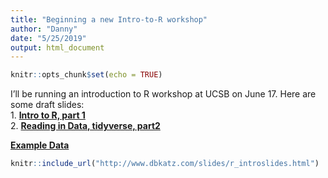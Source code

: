 ```yaml
---
title: "Beginning a new Intro-to-R workshop"
author: "Danny"
date: "5/25/2019"
output: html_document
---
```


```r
knitr::opts_chunk$set(echo = TRUE)
```

I'll be running an introduction to R workshop at UCSB on June 17. Here are some draft slides:   
1. [**Intro to R, part 1**](/slides/r_introslides.html)   
2. [**Reading in Data, tidyverse, part2**](/slides/r_introslides2.html)  

[**Example Data**](/CDRPdata/cohort16.csv)

```r
knitr::include_url("http://www.dbkatz.com/slides/r_introslides.html")

```

